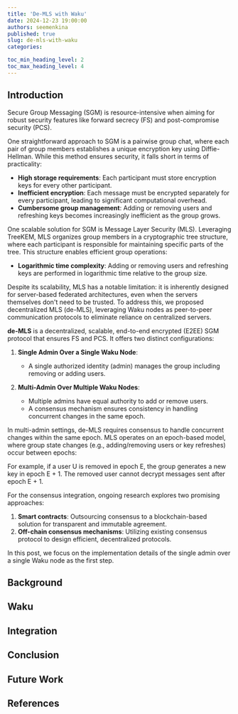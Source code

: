 ```yaml
---
title: 'De-MLS with Waku'
date: 2024-12-23 19:00:00
authors: seemenkina
published: true
slug: de-mls-with-waku
categories: 

toc_min_heading_level: 2
toc_max_heading_level: 4
---
```


## Introduction

Secure Group Messaging (SGM) is resource-intensive when aiming for robust security features like forward secrecy (FS) and post-compromise security (PCS). 

One straightforward approach to SGM is a pairwise group chat, where each pair of group members establishes a unique encryption key using Diffie-Hellman. While this method ensures security, it falls short in terms of practicality:

- **High storage requirements**: Each participant must store encryption keys for every other participant.
- **Inefficient encryption**: Each message must be encrypted separately for every participant, leading to significant computational overhead.
- **Cumbersome group management**: Adding or removing users and refreshing keys becomes increasingly inefficient as the group grows.

One scalable solution for SGM is Message Layer Security (MLS). Leveraging TreeKEM, MLS organizes group members in a cryptographic tree structure, where each participant is responsible for maintaining specific parts of the tree. This structure enables efficient group operations:

- **Logarithmic time complexity**: Adding or removing users and refreshing keys are performed in logarithmic time relative to the group size.

Despite its scalability, MLS has a notable limitation: it is inherently designed for server-based federated architectures, even when the servers themselves don't need to be trusted. To address this, we proposed decentralized MLS (de-MLS), leveraging Waku nodes as peer-to-peer communication protocols to eliminate reliance on centralized servers.

**de-MLS** is a decentralized, scalable, end-to-end encrypted (E2EE) SGM protocol that ensures FS and PCS. It offers two distinct configurations:

1. **Single Admin Over a Single Waku Node**: 
   - A single authorized identity (admin) manages the group including removing or adding users.
   
2. **Multi-Admin Over Multiple Waku Nodes**: 
   - Multiple admins have equal authority to add or remove users.
   - A consensus mechanism ensures consistency in handling concurrent changes in the same epoch. 

In multi-admin settings, de-MLS requires consensus to handle concurrent changes within the same epoch. MLS operates on an epoch-based model, where group state changes (e.g., adding/removing users or key refreshes) occur between epochs:

For example, if a user U is removed in epoch E, the group generates a new key in epoch E + 1. The removed user cannot decrypt messages sent after epoch E + 1.

For the consensus integration, ongoing research explores two promising approaches:

1. **Smart contracts**: Outsourcing consensus to a blockchain-based solution for transparent and immutable agreement.
2. **Off-chain consensus mechanisms**: Utilizing existing consensus protocol to design efficient, decentralized protocols.

In this post, we focus on the implementation details of the single admin over a single Waku node as the first step.

## Background

## Waku

## Integration

## Conclusion

## Future Work

## References